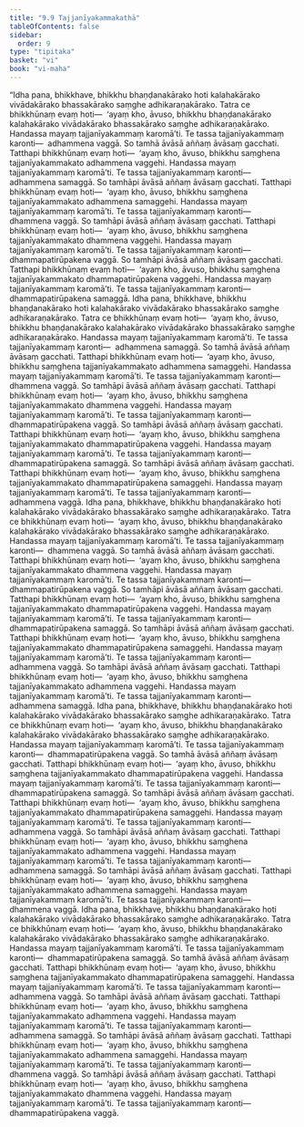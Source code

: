 ```yaml
---
title: "9.9 Tajjanīyakammakathā"
tableOfContents: false
sidebar:
  order: 9
type: "tipitaka"
basket: "vi"
book: "vi-maha"
---
```



<DynamicBreadcrumb />

<Division number="407" book="vi-maha" e="ch" v="3" p="453">

<Paragraph number="1841" book="vi-maha">
“Idha pana, bhikkhave, bhikkhu bhaṇḍanakārako hoti kalahakārako vivādakārako bhassakārako saṃghe adhikaraṇakārako. Tatra ce bhikkhūnaṃ evaṃ hoti—  ‘ayaṃ kho, āvuso, bhikkhu bhaṇḍanakārako kalahakārako vivādakārako bhassakārako saṃghe adhikaraṇakārako. Handassa mayaṃ tajjanīyakammaṃ karomā’ti. Te tassa tajjanīyakammaṃ karonti—  adhammena vaggā. So tamhā āvāsā aññaṃ āvāsaṃ gacchati. Tatthapi bhikkhūnaṃ evaṃ hoti—  ‘ayaṃ kho, āvuso, bhikkhu saṃghena tajjanīyakammakato adhammena vaggehi. Handassa mayaṃ tajjanīyakammaṃ karomā’ti. Te tassa tajjanīyakammaṃ karonti—  adhammena samaggā. So tamhāpi āvāsā aññaṃ āvāsaṃ gacchati. Tatthapi bhikkhūnaṃ evaṃ hoti—  ‘ayaṃ kho, āvuso, bhikkhu saṃghena tajjanīyakammakato adhammena samaggehi. Handassa mayaṃ tajjanīyakammaṃ karomā’ti. Te tassa tajjanīyakammaṃ karonti—  dhammena vaggā. So tamhāpi āvāsā aññaṃ āvāsaṃ gacchati. Tatthapi bhikkhūnaṃ evaṃ hoti—  ‘ayaṃ kho, āvuso, bhikkhu saṃghena tajjanīyakammakato dhammena vaggehi. Handassa mayaṃ tajjanīyakammaṃ karomā’ti. Te tassa tajjanīyakammaṃ karonti—  dhammapatirūpakena vaggā. So tamhāpi āvāsā aññaṃ āvāsaṃ gacchati. Tatthapi bhikkhūnaṃ evaṃ hoti—  ‘ayaṃ kho, āvuso, bhikkhu saṃghena tajjanīyakammakato dhammapatirūpakena vaggehi. Handassa mayaṃ tajjanīyakammaṃ karomā’ti. Te tassa tajjanīyakammaṃ karonti—  dhammapatirūpakena samaggā.
</Paragraph>

</Division>
<Division number="408" book="vi-maha" e="ch" v="3" p="454">

<Paragraph number="1842" book="vi-maha">
Idha pana, bhikkhave, bhikkhu bhaṇḍanakārako hoti kalahakārako vivādakārako bhassakārako saṃghe adhikaraṇakārako. Tatra ce bhikkhūnaṃ evaṃ hoti—  ‘ayaṃ kho, āvuso, bhikkhu bhaṇḍanakārako kalahakārako vivādakārako bhassakārako saṃghe adhikaraṇakārako. Handassa mayaṃ tajjanīyakammaṃ karomā’ti. Te tassa tajjanīyakammaṃ karonti—  adhammena samaggā. So tamhā āvāsā aññaṃ āvāsaṃ gacchati. Tatthapi bhikkhūnaṃ evaṃ hoti—  ‘ayaṃ kho, āvuso, bhikkhu saṃghena tajjanīyakammakato adhammena samaggehi. Handassa mayaṃ tajjanīyakammaṃ karomā’ti. Te tassa tajjanīyakammaṃ karonti—  dhammena vaggā. So tamhāpi āvāsā aññaṃ āvāsaṃ gacchati. Tatthapi bhikkhūnaṃ evaṃ hoti—  ‘ayaṃ kho, āvuso, bhikkhu saṃghena tajjanīyakammakato dhammena vaggehi. Handassa mayaṃ tajjanīyakammaṃ karomā’ti. Te tassa tajjanīyakammaṃ karonti—  dhammapatirūpakena vaggā. So tamhāpi āvāsā aññaṃ āvāsaṃ gacchati. Tatthapi bhikkhūnaṃ evaṃ hoti—  ‘ayaṃ kho, āvuso, bhikkhu saṃghena tajjanīyakammakato dhammapatirūpakena vaggehi. Handassa mayaṃ tajjanīyakammaṃ karomā’ti. Te tassa tajjanīyakammaṃ karonti—  dhammapatirūpakena samaggā. So tamhāpi āvāsā aññaṃ āvāsaṃ gacchati. Tatthapi bhikkhūnaṃ evaṃ hoti—  ‘ayaṃ kho, āvuso, bhikkhu saṃghena tajjanīyakammakato dhammapatirūpakena samaggehi. Handassa mayaṃ tajjanīyakammaṃ karomā’ti. Te tassa tajjanīyakammaṃ karonti—  adhammena vaggā.
</Paragraph>

</Division>
<Division number="409" book="vi-maha" e="ch" v="3" p="454">

<Paragraph number="1843" book="vi-maha">
Idha pana, bhikkhave, bhikkhu bhaṇḍanakārako hoti kalahakārako vivādakārako bhassakārako saṃghe adhikaraṇakārako. Tatra ce bhikkhūnaṃ evaṃ hoti—  ‘ayaṃ kho, āvuso, bhikkhu bhaṇḍanakārako kalahakārako vivādakārako bhassakārako saṃghe adhikaraṇakārako. Handassa mayaṃ tajjanīyakammaṃ karomā’ti. Te tassa tajjanīyakammaṃ karonti—  dhammena vaggā. So tamhā āvāsā aññaṃ āvāsaṃ gacchati. Tatthapi bhikkhūnaṃ evaṃ hoti—  ‘ayaṃ kho, āvuso, bhikkhu saṃghena tajjanīyakammakato dhammena vaggehi. Handassa mayaṃ tajjanīyakammaṃ karomā’ti. Te tassa tajjanīyakammaṃ karonti—  dhammapatirūpakena vaggā. So tamhāpi āvāsā aññaṃ āvāsaṃ gacchati. Tatthapi bhikkhūnaṃ evaṃ hoti—  ‘ayaṃ kho, āvuso, bhikkhu saṃghena tajjanīyakammakato dhammapatirūpakena vaggehi. Handassa mayaṃ tajjanīyakammaṃ karomā’ti. Te tassa tajjanīyakammaṃ karonti—  dhammapatirūpakena samaggā. So tamhāpi āvāsā aññaṃ āvāsaṃ gacchati. Tatthapi bhikkhūnaṃ evaṃ hoti—  ‘ayaṃ kho, āvuso, bhikkhu saṃghena tajjanīyakammakato dhammapatirūpakena samaggehi. Handassa mayaṃ tajjanīyakammaṃ karomā’ti. Te tassa tajjanīyakammaṃ karonti—  adhammena vaggā. So tamhāpi āvāsā aññaṃ āvāsaṃ gacchati. Tatthapi bhikkhūnaṃ evaṃ hoti—  ‘ayaṃ kho, āvuso, bhikkhu saṃghena tajjanīyakammakato adhammena vaggehi. Handassa mayaṃ tajjanīyakammaṃ karomā’ti. Te tassa tajjanīyakammaṃ karonti—  adhammena samaggā.
</Paragraph>

</Division>
<Division number="410" book="vi-maha" e="ch" v="3" p="455">

<Paragraph number="1844" book="vi-maha">
Idha pana, bhikkhave, bhikkhu bhaṇḍanakārako hoti kalahakārako vivādakārako bhassakārako saṃghe adhikaraṇakārako. Tatra ce bhikkhūnaṃ evaṃ hoti—  ‘ayaṃ kho, āvuso, bhikkhu bhaṇḍanakārako kalahakārako vivādakārako bhassakārako saṃghe adhikaraṇakārako. Handassa mayaṃ tajjanīyakammaṃ karomā’ti. Te tassa tajjanīyakammaṃ karonti—  dhammapatirūpakena vaggā. So tamhā āvāsā aññaṃ āvāsaṃ gacchati. Tatthapi bhikkhūnaṃ evaṃ hoti—  ‘ayaṃ kho, āvuso, bhikkhu saṃghena tajjanīyakammakato dhammapatirūpakena vaggehi. Handassa mayaṃ tajjanīyakammaṃ karomā’ti. Te tassa tajjanīyakammaṃ karonti—  dhammapatirūpakena samaggā. So tamhāpi āvāsā aññaṃ āvāsaṃ gacchati. Tatthapi bhikkhūnaṃ evaṃ hoti—  ‘ayaṃ kho, āvuso, bhikkhu saṃghena tajjanīyakammakato dhammapatirūpakena samaggehi. Handassa mayaṃ tajjanīyakammaṃ karomā’ti. Te tassa tajjanīyakammaṃ karonti—  adhammena vaggā. So tamhāpi āvāsā aññaṃ āvāsaṃ gacchati. Tatthapi bhikkhūnaṃ evaṃ hoti—  ‘ayaṃ kho, āvuso, bhikkhu saṃghena tajjanīyakammakato adhammena vaggehi. Handassa mayaṃ tajjanīyakammaṃ karomā’ti. Te tassa tajjanīyakammaṃ karonti—  adhammena samaggā. So tamhāpi āvāsā aññaṃ āvāsaṃ gacchati. Tatthapi bhikkhūnaṃ evaṃ hoti—  ‘ayaṃ kho, āvuso, bhikkhu saṃghena tajjanīyakammakato adhammena samaggehi. Handassa mayaṃ tajjanīyakammaṃ karomā’ti. Te tassa tajjanīyakammaṃ karonti—  dhammena vaggā.
</Paragraph>

</Division>
<Division number="411" book="vi-maha" e="ch" v="3" p="456">

<Paragraph number="1845" book="vi-maha">
Idha pana, bhikkhave, bhikkhu bhaṇḍanakārako hoti kalahakārako vivādakārako bhassakārako saṃghe adhikaraṇakārako. Tatra ce bhikkhūnaṃ evaṃ hoti—  ‘ayaṃ kho, āvuso, bhikkhu bhaṇḍanakārako kalahakārako vivādakārako bhassakārako saṃghe adhikaraṇakārako. Handassa mayaṃ tajjanīyakammaṃ karomā’ti. Te tassa tajjanīyakammaṃ karonti—  dhammapatirūpakena samaggā. So tamhā āvāsā aññaṃ āvāsaṃ gacchati. Tatthapi bhikkhūnaṃ evaṃ hoti—  ‘ayaṃ kho, āvuso, bhikkhu saṃghena tajjanīyakammakato dhammapatirūpakena samaggehi. Handassa mayaṃ tajjanīyakammaṃ karomā’ti. Te tassa tajjanīyakammaṃ karonti—  adhammena vaggā. So tamhāpi āvāsā aññaṃ āvāsaṃ gacchati. Tatthapi bhikkhūnaṃ evaṃ hoti—  ‘ayaṃ kho, āvuso, bhikkhu saṃghena tajjanīyakammakato adhammena vaggehi. Handassa mayaṃ tajjanīyakammaṃ karomā’ti. Te tassa tajjanīyakammaṃ karonti—  adhammena samaggā. So tamhāpi āvāsā aññaṃ āvāsaṃ gacchati. Tatthapi bhikkhūnaṃ evaṃ hoti—  ‘ayaṃ kho, āvuso, bhikkhu saṃghena tajjanīyakammakato adhammena samaggehi. Handassa mayaṃ tajjanīyakammaṃ karomā’ti. Te tassa tajjanīyakammaṃ karonti—  dhammena vaggā. So tamhāpi āvāsā aññaṃ āvāsaṃ gacchati. Tatthapi bhikkhūnaṃ evaṃ hoti—  ‘ayaṃ kho, āvuso, bhikkhu saṃghena tajjanīyakammakato dhammena vaggehi. Handassa mayaṃ tajjanīyakammaṃ karomā’ti. Te tassa tajjanīyakammaṃ karonti—  dhammapatirūpakena vaggā.
</Paragraph>
</Division>